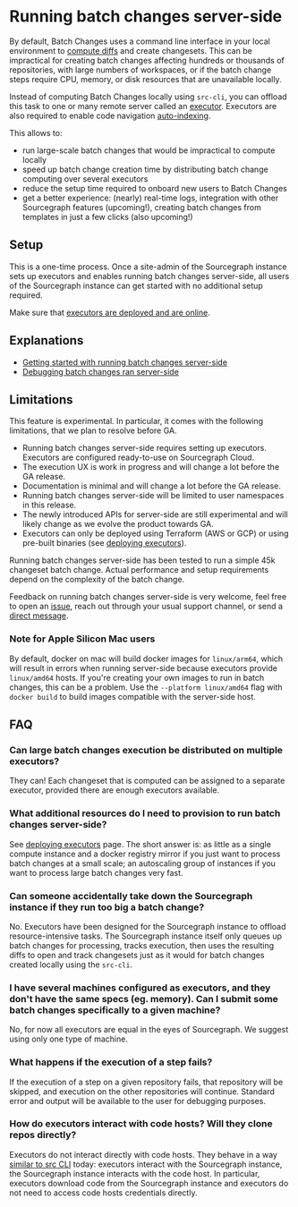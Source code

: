 # Running batch changes server-side

By default, Batch Changes uses a command line interface in your local environment to [compute diffs](how_src_executes_a_batch_spec.md) and create changesets. This can be impractical for creating batch changes affecting hundreds or thousands of repositories, with large numbers of workspaces, or if the batch change steps require CPU, memory, or disk resources that are unavailable locally.

Instead of computing Batch Changes locally using `src-cli`, you can offload this task to one or many remote server called an [executor](../../admin/executors/deploy_executors.md). Executors are also required to enable code navigation [auto-indexing](../../code_navigation/explanations/auto_indexing.md).

This allows to:

- run large-scale batch changes that would be impractical to compute locally
- speed up batch change creation time by distributing batch change computing over several executors
- reduce the setup time required to onboard new users to Batch Changes
- get a better experience: (nearly) real-time logs, integration with other Sourcegraph features (upcoming!), creating batch changes from templates in just a few clicks (also upcoming!)

## Setup

This is a one-time process. Once a site-admin of the Sourcegraph instance sets up executors and enables running batch changes server-side, all users of the Sourcegraph instance can get started with no additional setup required.

Make sure that [executors are deployed and are online](../../admin/executors/deploy_executors.md).

## Explanations

- [Getting started with running batch changes server-side](server_side_getting_started.md)
- [Debugging batch changes ran server-side](server_side_debugging.md)

## Limitations

This feature is experimental. In particular, it comes with the following limitations, that we plan to resolve before GA.

- Running batch changes server-side requires setting up executors. Executors are configured ready-to-use on Sourcegraph Cloud.
- The execution UX is work in progress and will change a lot before the GA release.
- Documentation is minimal and will change a lot before the GA release.
- Running batch changes server-side will be limited to user namespaces in this release.
- The newly introduced APIs for server-side are still experimental and will likely change as we evolve the product towards GA.
- Executors can only be deployed using Terraform (AWS or GCP) or using pre-built binaries (see [deploying executors](../../admin/executors/deploy_executors.md)).

Running batch changes server-side has been tested to run a simple 45k changeset batch change. Actual performance and setup requirements depend on the complexity of the batch change.

Feedback on running batch changes server-side is very welcome, feel free to open an [issue](https://github.com/sourcegraph/sourcegraph/issues), reach out through your usual support channel, or send a [direct message](https://twitter.com/MaloMarrec).

### Note for Apple Silicon Mac users

By default, docker on mac will build docker images for `linux/arm64`, which will result in errors when running server-side because executors provide `linux/amd64` hosts. If you're creating your own images to run in batch changes, this can be a problem. Use the `--platform linux/amd64` flag with `docker build` to build images compatible with the server-side host.

## FAQ

### Can large batch changes execution be distributed on multiple executors?

They can! Each changeset that is computed can be assigned to a separate executor, provided there are enough executors available.

### What additional resources do I need to provision to run batch changes server-side?

See [deploying executors](../../admin/executors/deploy_executors.md) page. The short answer is: as little as a single compute instance and a docker registry mirror if you just want to process batch changes at a small scale; an autoscaling group of instances if you want to process large batch changes very fast.

### Can someone accidentally take down the Sourcegraph instance if they run too big a batch change?

No. Executors have been designed for the Sourcegraph instance to offload resource-intensive tasks. The Sourcegraph instance itself only queues up batch changes for processing, tracks execution, then uses the resulting diffs to open and track changesets just as it would for batch changes created locally using the `src-cli`.

### I have several machines configured as executors, and they don't have the same specs (eg. memory). Can I submit some batch changes specifically to a given machine?

No, for now all executors are equal in the eyes of Sourcegraph. We suggest using only one type of machine.

### What happens if the execution of a step fails?

If the execution of a step on a given repository fails, that repository will be skipped, and execution on the other repositories will continue. Standard error and output will be available to the user for debugging purposes.

### How do executors interact with code hosts? Will they clone repos directly?

Executors do not interact directly with code hosts. They behave in a way [similar to src CLI](how_src_executes_a_batch_spec.md) today: executors interact with the Sourcegraph instance, the Sourcegraph instance interacts with the code host. In particular, executors download code from the Sourcegraph instance and executors do not need to access code hosts credentials directly.
